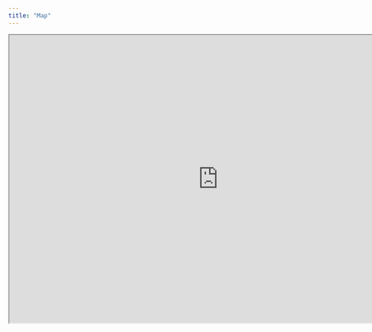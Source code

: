 ```yaml
---
title: "Map"
---
```


::: {.embed-container}

<iframe src="https://www.google.com/maps/d/u/1/embed?mid=1N5O2h7JLK9beRESNTz7IipAyrQ4_RYk&ehbc=2E312F" width="840" height="580"></iframe>

:::
